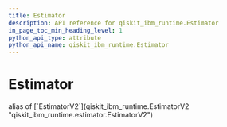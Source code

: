 ```yaml
---
title: Estimator
description: API reference for qiskit_ibm_runtime.Estimator
in_page_toc_min_heading_level: 1
python_api_type: attribute
python_api_name: qiskit_ibm_runtime.Estimator
---
```


# Estimator

<Attribute id="qiskit_ibm_runtime.Estimator" isDedicatedPage={true} github="https://github.com/Qiskit/qiskit-ibm-runtime/tree/stable/0.31/qiskit_ibm_runtime/estimator.py#L46-L197">
  alias of [`EstimatorV2`](qiskit_ibm_runtime.EstimatorV2 "qiskit_ibm_runtime.estimator.EstimatorV2")
</Attribute>

